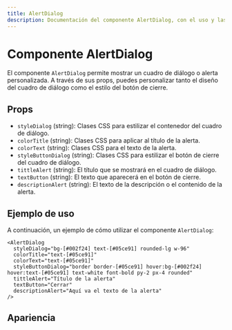 ```yaml
---
title: AlertDialog
description: Documentación del componente AlertDialog, con el uso y las props que recibe.
---
```



# Componente AlertDialog

El componente `AlertDialog` permite mostrar un cuadro de diálogo o alerta personalizada. A través de sus props, puedes personalizar tanto el diseño del cuadro de diálogo como el estilo del botón de cierre.

## Props

- `styleDialog` (string): Clases CSS para estilizar el contenedor del cuadro de diálogo.
- `colorTitle` (string): Clases CSS para aplicar al título de la alerta.
- `colorText` (string): Clases CSS para el texto de la alerta.
- `styleButtonDialog` (string): Clases CSS para estilizar el botón de cierre del cuadro de diálogo.
- `tittleAlert` (string): El título que se mostrará en el cuadro de diálogo.
- `textButton` (string): El texto que aparecerá en el botón de cierre.
- `descriptionAlert` (string): El texto de la descripción o el contenido de la alerta.

## Ejemplo de uso

A continuación, un ejemplo de cómo utilizar el componente `AlertDialog`:

```astro
<AlertDialog
  styleDialog="bg-[#002f24] text-[#05ce91] rounded-lg w-96"
  colorTitle="text-[#05ce91]"
  colorText="text-[#05ce91]"
  styleButtonDialog="border border-[#05ce91] hover:bg-[#002f24] hover:text-[#05ce91] text-white font-bold py-2 px-4 rounded"
  tittleAlert="Título de la alerta"
  textButton="Cerrar"
  descriptionAlert="Aquí va el texto de la alerta"
/>
```

## Apariencia
<AlertDialog
  styleDialog="bg-[#002f24] text-[#05ce91] rounded-lg w-96"
  colorTitle="text-[#05ce91]"
  colorText="text-[#05ce91]"
  styleButtonDialog="border border-[#05ce91] hover:bg-[#002f24] hover:text-[#05ce91] text-white font-bold py-2 px-4 rounded"
  tittleAlert="Título de la alerta"
  textButton="Cerrar"
  descriptionAlert="Aquí va el texto de la alerta"
/>